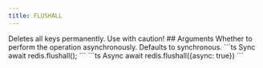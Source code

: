 ```yaml
---
title: FLUSHALL
---
```



<Warning>
Deletes all keys permanently. Use with caution!
</Warning>
## Arguments

<ParamField body="async" type="boolean">
  Whether to perform the operation asynchronously.
  Defaults to synchronous.
</ParamField>



<RequestExample>
```ts Sync
await redis.flushall();
```
```ts Async
await redis.flushall({async: true})
```
</RequestExample>
